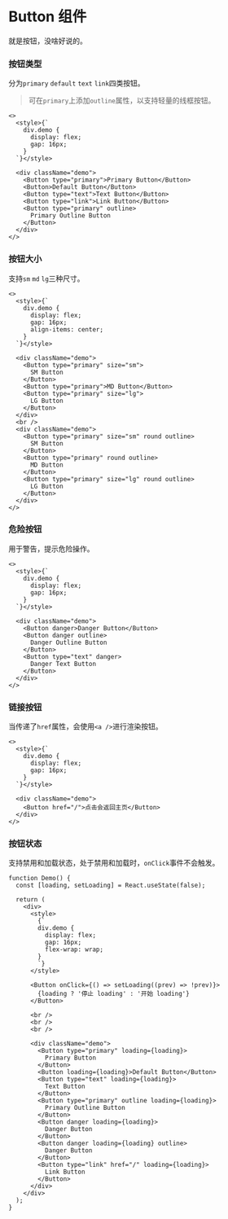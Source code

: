 # Button 组件

就是按钮，没啥好说的。

### 按钮类型

分为`primary` `default` `text` `link`四类按钮。

> 可在`primary`上添加`outline`属性，以支持轻量的线框按钮。

```tsx
<>
  <style>{`
    div.demo {
      display: flex;
      gap: 16px;
    }
  `}</style>

  <div className="demo">
    <Button type="primary">Primary Button</Button>
    <Button>Default Button</Button>
    <Button type="text">Text Button</Button>
    <Button type="link">Link Button</Button>
    <Button type="primary" outline>
      Primary Outline Button
    </Button>
  </div>
</>
```

### 按钮大小

支持`sm` `md` `lg`三种尺寸。

```tsx
<>
  <style>{`
    div.demo {
      display: flex;
      gap: 16px;
      align-items: center;
    }
  `}</style>

  <div className="demo">
    <Button type="primary" size="sm">
      SM Button
    </Button>
    <Button type="primary">MD Button</Button>
    <Button type="primary" size="lg">
      LG Button
    </Button>
  </div>
  <br />
  <div className="demo">
    <Button type="primary" size="sm" round outline>
      SM Button
    </Button>
    <Button type="primary" round outline>
      MD Button
    </Button>
    <Button type="primary" size="lg" round outline>
      LG Button
    </Button>
  </div>
</>
```

### 危险按钮

用于警告，提示危险操作。

```tsx
<>
  <style>{`
    div.demo {
      display: flex;
      gap: 16px;
    }
  `}</style>

  <div className="demo">
    <Button danger>Danger Button</Button>
    <Button danger outline>
      Danger Outline Button
    </Button>
    <Button type="text" danger>
      Danger Text Button
    </Button>
  </div>
</>
```

### 链接按钮

当传递了`href`属性，会使用`<a />`进行渲染按钮。

```tsx
<>
  <style>{`
    div.demo {
      display: flex;
      gap: 16px;
    }
  `}</style>

  <div className="demo">
    <Button href="/">点击会返回主页</Button>
  </div>
</>
```

### 按钮状态

支持禁用和加载状态，处于禁用和加载时，`onClick`事件不会触发。

```tsx
function Demo() {
  const [loading, setLoading] = React.useState(false);

  return (
    <div>
      <style>
        {`
        div.demo {
          display: flex;
          gap: 16px;
          flex-wrap: wrap;
        }
        `}
      </style>

      <Button onClick={() => setLoading((prev) => !prev)}>
        {loading ? '停止 loading' : '开始 loading'}
      </Button>

      <br />
      <br />
      <br />

      <div className="demo">
        <Button type="primary" loading={loading}>
          Primary Button
        </Button>
        <Button loading={loading}>Default Button</Button>
        <Button type="text" loading={loading}>
          Text Button
        </Button>
        <Button type="primary" outline loading={loading}>
          Primary Outline Button
        </Button>
        <Button danger loading={loading}>
          Danger Button
        </Button>
        <Button danger loading={loading} outline>
          Danger Button
        </Button>
        <Button type="link" href="/" loading={loading}>
          Link Button
        </Button>
      </div>
    </div>
  );
}
```
